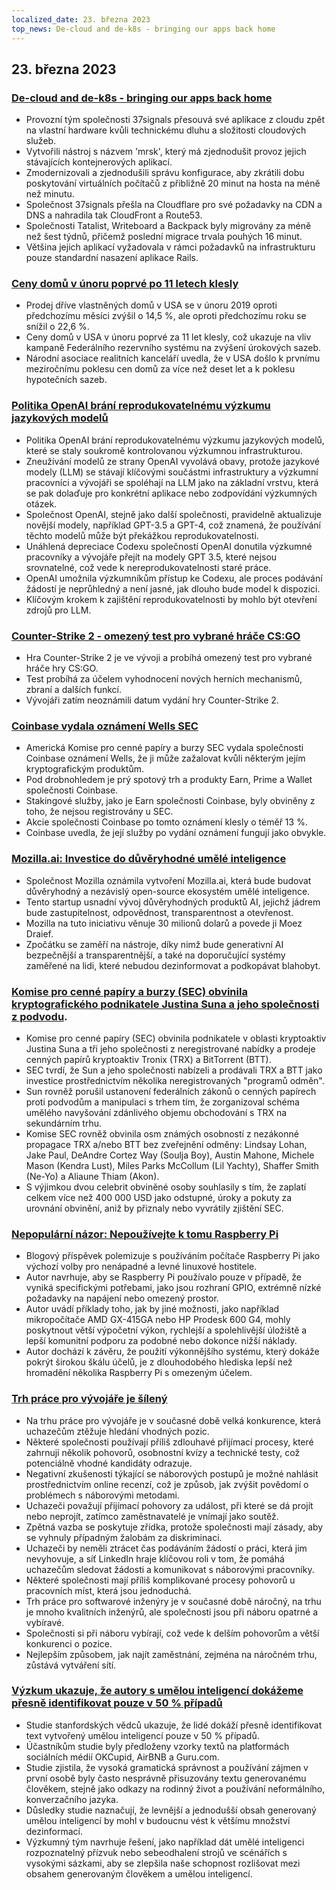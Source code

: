 ```yaml
---
localized_date: 23. března 2023
top_news: De-cloud and de-k8s - bringing our apps back home
---
```




<CallToAction />

<Steps>

## 23. března 2023

### [De-cloud and de-k8s - bringing our apps back home](https://dev.37signals.com/bringing-our-apps-back-home/?ref=hackernewsgpt.com)

- Provozní tým společnosti 37signals přesouvá své aplikace z cloudu zpět na vlastní hardware kvůli technickému dluhu a složitosti cloudových služeb.
- Vytvořili nástroj s názvem 'mrsk', který má zjednodušit provoz jejich stávajících kontejnerových aplikací.
- Zmodernizovali a zjednodušili správu konfigurace, aby zkrátili dobu poskytování virtuálních počítačů z přibližně 20 minut na hosta na méně než minutu.
- Společnost 37signals přešla na Cloudflare pro své požadavky na CDN a DNS a nahradila tak CloudFront a Route53.
- Společnosti Tatalist, Writeboard a Backpack byly migrovány za méně než šest týdnů, přičemž poslední migrace trvala pouhých 16 minut.
- Většina jejich aplikací vyžadovala v rámci požadavků na infrastrukturu pouze standardní nasazení aplikace Rails.

### [Ceny domů v únoru poprvé po 11 letech klesly](https://www.wsj.com/articles/home-prices-fell-in-february-for-first-time-in-11-years-73df0107?ref=hackernewsgpt.com)

- Prodej dříve vlastněných domů v USA se v únoru 2019 oproti předchozímu měsíci zvýšil o 14,5 %, ale oproti předchozímu roku se snížil o 22,6 %.
- Ceny domů v USA v únoru poprvé za 11 let klesly, což ukazuje na vliv kampaně Federálního rezervního systému na zvýšení úrokových sazeb.
- Národní asociace realitních kanceláří uvedla, že v USA došlo k prvnímu meziročnímu poklesu cen domů za více než deset let a k poklesu hypotečních sazeb.

### [Politika OpenAI brání reprodukovatelnému výzkumu jazykových modelů](https://aisnakeoil.substack.com/p/openais-policies-hinder-reproducible?ref=hackernewsgpt.com)

- Politika OpenAI brání reprodukovatelnému výzkumu jazykových modelů, které se staly soukromě kontrolovanou výzkumnou infrastrukturou.
- Zneužívání modelů ze strany OpenAI vyvolává obavy, protože jazykové modely (LLM) se stávají klíčovými součástmi infrastruktury a výzkumní pracovníci a vývojáři se spoléhají na LLM jako na základní vrstvu, která se pak dolaďuje pro konkrétní aplikace nebo zodpovídání výzkumných otázek.
- Společnost OpenAI, stejně jako další společnosti, pravidelně aktualizuje novější modely, například GPT-3.5 a GPT-4, což znamená, že používání těchto modelů může být překážkou reprodukovatelnosti.
- Unáhlená depreciace Codexu společností OpenAI donutila výzkumné pracovníky a vývojáře přejít na modely GPT 3.5, které nejsou srovnatelné, což vede k nereprodukovatelnosti staré práce.
- OpenAI umožnila výzkumníkům přístup ke Codexu, ale proces podávání žádostí je neprůhledný a není jasné, jak dlouho bude model k dispozici.
- Klíčovým krokem k zajištění reprodukovatelnosti by mohlo být otevření zdrojů pro LLM.

### [Counter-Strike 2 - omezený test pro vybrané hráče CS:GO](https://counter-strike.net/cs2?ref=hackernewsgpt.com)

- Hra Counter-Strike 2 je ve vývoji a probíhá omezený test pro vybrané hráče hry CS:GO.
- Test probíhá za účelem vyhodnocení nových herních mechanismů, zbraní a dalších funkcí.
- Vývojáři zatím neoznámili datum vydání hry Counter-Strike 2.

### [Coinbase vydala oznámení Wells SEC](https://www.reuters.com/legal/coinbase-issued-wells-notice-by-sec-2023-03-22/?ref=hackernewsgpt.com)

- Americká Komise pro cenné papíry a burzy SEC vydala společnosti Coinbase oznámení Wells, že ji může zažalovat kvůli některým jejím kryptografickým produktům.
- Pod drobnohledem je prý spotový trh a produkty Earn, Prime a Wallet společnosti Coinbase.
- Stakingové služby, jako je Earn společnosti Coinbase, byly obviněny z toho, že nejsou registrovány u SEC.
- Akcie společnosti Coinbase po tomto oznámení klesly o téměř 13 %.
- Coinbase uvedla, že její služby po vydání oznámení fungují jako obvykle.

### [Mozilla.ai: Investice do důvěryhodné umělé inteligence](https://blog.mozilla.org/en/mozilla/introducing-mozilla-ai-investing-in-trustworthy-ai/?ref=hackernewsgpt.com)

- Společnost Mozilla oznámila vytvoření Mozilla.ai, která bude budovat důvěryhodný a nezávislý open-source ekosystém umělé inteligence.
- Tento startup usnadní vývoj důvěryhodných produktů AI, jejichž jádrem bude zastupitelnost, odpovědnost, transparentnost a otevřenost.
- Mozilla na tuto iniciativu věnuje 30 milionů dolarů a povede ji Moez Draief.
- Zpočátku se zaměří na nástroje, díky nimž bude generativní AI bezpečnější a transparentnější, a také na doporučující systémy zaměřené na lidi, které nebudou dezinformovat a podkopávat blahobyt.

### [Komise pro cenné papíry a burzy (SEC) obvinila kryptografického podnikatele Justina Suna a jeho společnosti z podvodu](https://www.sec.gov/news/press-release/2023-59?ref=hackernewsgpt.com).

- Komise pro cenné papíry (SEC) obvinila podnikatele v oblasti kryptoaktiv Justina Suna a tři jeho společnosti z neregistrované nabídky a prodeje cenných papírů kryptoaktiv Tronix (TRX) a BitTorrent (BTT).
- SEC tvrdí, že Sun a jeho společnosti nabízeli a prodávali TRX a BTT jako investice prostřednictvím několika neregistrovaných "programů odměn".
- Sun rovněž porušil ustanovení federálních zákonů o cenných papírech proti podvodům a manipulaci s trhem tím, že zorganizoval schéma umělého navyšování zdánlivého objemu obchodování s TRX na sekundárním trhu.
- Komise SEC rovněž obvinila osm známých osobností z nezákonné propagace TRX a/nebo BTT bez zveřejnění odměny: Lindsay Lohan, Jake Paul, DeAndre Cortez Way (Soulja Boy), Austin Mahone, Michele Mason (Kendra Lust), Miles Parks McCollum (Lil Yachty), Shaffer Smith (Ne-Yo) a Aliaune Thiam (Akon).
- S výjimkou dvou celebrit obviněné osoby souhlasily s tím, že zaplatí celkem více než 400 000 USD jako odstupné, úroky a pokuty za urovnání obvinění, aniž by přiznaly nebo vyvrátily zjištění SEC.

### [Nepopulární názor: Nepoužívejte k tomu Raspberry Pi](https://set-inform.com/2021/08/24/unpopular-opinion-dont-use-a-raspberry-pi-for-that/?ref=hackernewsgpt.com)

- Blogový příspěvek polemizuje s používáním počítače Raspberry Pi jako výchozí volby pro nenápadné a levné linuxové hostitele.
- Autor navrhuje, aby se Raspberry Pi používalo pouze v případě, že vyniká specifickými potřebami, jako jsou rozhraní GPIO, extrémně nízké požadavky na napájení nebo omezený prostor.
- Autor uvádí příklady toho, jak by jiné možnosti, jako například mikropočítače AMD GX-415GA nebo HP Prodesk 600 G4, mohly poskytnout větší výpočetní výkon, rychlejší a spolehlivější úložiště a lepší komunitní podporu za podobné nebo dokonce nižší náklady.
- Autor dochází k závěru, že použití výkonnějšího systému, který dokáže pokrýt širokou škálu účelů, je z dlouhodobého hlediska lepší než hromadění několika Raspberry Pi s omezeným účelem.

### [Trh práce pro vývojáře je šílený](https://old.reddit.com/r/ExperiencedDevs/comments/11xq5cz/the_developer_job_market_is_insane_right_now/?ref=hackernewsgpt.com)

- Na trhu práce pro vývojáře je v současné době velká konkurence, která uchazečům ztěžuje hledání vhodných pozic.
- Některé společnosti používají příliš zdlouhavé přijímací procesy, které zahrnují několik pohovorů, osobnostní kvízy a technické testy, což potenciálně vhodné kandidáty odrazuje.
- Negativní zkušenosti týkající se náborových postupů je možné nahlásit prostřednictvím online recenzí, což je způsob, jak zvýšit povědomí o problémech s náborovými metodami.
- Uchazeči považují přijímací pohovory za událost, při které se dá projít nebo neprojít, zatímco zaměstnavatelé je vnímají jako soutěž.
- Zpětná vazba se poskytuje zřídka, protože společnosti mají zásady, aby se vyhnuly případným žalobám za diskriminaci.
- Uchazeči by neměli ztrácet čas podáváním žádostí o práci, která jim nevyhovuje, a síť LinkedIn hraje klíčovou roli v tom, že pomáhá uchazečům sledovat žádosti a komunikovat s náborovými pracovníky.
- Některé společnosti mají příliš komplikované procesy pohovorů u pracovních míst, která jsou jednoduchá.
- Trh práce pro softwarové inženýry je v současné době náročný, na trhu je mnoho kvalitních inženýrů, ale společnosti jsou při náboru opatrné a vybíravé.
- Společnosti si při náboru vybírají, což vede k delším pohovorům a větší konkurenci o pozice.
- Nejlepším způsobem, jak najít zaměstnání, zejména na náročném trhu, zůstává vytváření sítí.

### [Výzkum ukazuje, že autory s umělou inteligencí dokážeme přesně identifikovat pouze v 50 % případů](https://hai.stanford.edu/news/was-written-human-or-ai-tsu?ref=hackernewsgpt.com)

- Studie stanfordských vědců ukazuje, že lidé dokáží přesně identifikovat text vytvořený umělou inteligencí pouze v 50 % případů.
- Účastníkům studie byly předloženy vzorky textů na platformách sociálních médií OKCupid, AirBNB a Guru.com.
- Studie zjistila, že vysoká gramatická správnost a používání zájmen v první osobě byly často nesprávně přisuzovány textu generovanému člověkem, stejně jako odkazy na rodinný život a používání neformálního, konverzačního jazyka.
- Důsledky studie naznačují, že levnější a jednodušší obsah generovaný umělou inteligencí by mohl v budoucnu vést k většímu množství dezinformací.
- Výzkumný tým navrhuje řešení, jako například dát umělé inteligenci rozpoznatelný přízvuk nebo sebeodhalení strojů ve scénářích s vysokými sázkami, aby se zlepšila naše schopnost rozlišovat mezi obsahem generovaným člověkem a umělou inteligencí.

</Steps>
